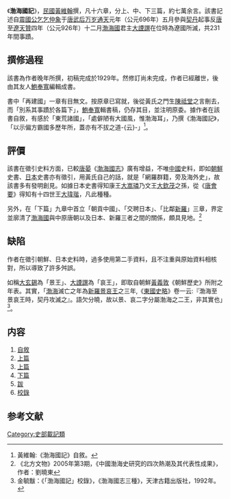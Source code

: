 《'''渤海國記'''》，[[中華民國|民國]][[黃維翰|黃維翰]]撰，凡十六章，分上、中、下三篇，約七萬余言。該書記述自[[震國公|震國公]][[乞乞仲象|乞乞仲象]]于[[唐|唐]][[武后|武后]][[万岁通天|万岁通天]]元年（公元696年）五月參與[[契丹|契丹]]起事反[[唐朝|唐]]至[[遼朝|遼]][[天贊|天贊]]四年（公元926年）十二月[[渤海國|渤海國]]君主[[大諲譔|大諲譔]]在位時為遼國所滅，共231年間事蹟。

==撰修過程==
該書為作者晚年所撰，初稿完成於1929年。然修訂尚未完成，作者已經離世，後由其友人[[鮑奉寬|鮑奉寬]]編輯成書。

書中「再建國」一章有目無文。按原章已寫就，後從黃氏之門生[[陳祗堂|陳祗堂]]之言刪去，而「別系其事蹟於各篇下」，[[鮑奉寬|鮑奉寬]]輯書稿，仍存其目，並注明原委。據作者在該書自敘，有感於「東荒諸國」，「處僻陋有大國風，惟渤海耳」，乃撰《渤海國記》，「以示偏方霸國多歷年所，蓋亦有不拔之道-{云}-」<ref>黃維翰:《渤海國記》自敘。</ref>。

==評價==
該書在徵引史料方面，已較[[唐晏|唐晏]]《[[渤海國志|渤海國志]]》廣有增益，不唯[[中國|中國]]史料，即如[[朝鮮|朝鮮]]史書、[[日本|日本]]史書亦有徵引，用黃氏自己的話，就是「網羅群籍，旁及海外史」，故該書多有發明創見。如據日本史書得知康王[[大嵩璘|大嵩璘]]乃文王[[大欽茂|大欽茂]]之孫，從《[[唐會要|唐會要]]》得知有十四世王[[大瑋瑎|大瑋瑎]]，凡此種種。

另外，在「下篇」九章中首立「朝貢中國」、「交聘日本」、「比鄰[[新羅|新羅]]」三章，界定並廓清了[[渤海國|渤海國]]與中原唐朝以及日本、新羅三者之間的關係，頗具見地。<ref>《北方文物》2005年第3期，《中國渤海史研究的四次熱潮及其代表性成果》，作者：劉曉東</ref>

==缺陷==
作者在徵引朝鮮、日本史料時，過多使用第二手資料，且不注重與原始資料相核對，所以導致了許多舛誤。

如稱[[大玄錫|大玄錫]]為「景王」、[[大諲譔|大諲譔]]為「哀王」，即取自朝鮮[[黃義敦|黃義敦]]《朝鮮歷史》所附之年表。其實，「[[渤海国|渤海]]滅亡之年為[[新羅景哀王|新羅景哀王]]之三年,《[[東國史略|東國史略]]》卷一云:『渤海至景哀王時，契丹攻滅之』。語欠分曉，故以景、哀二字分屬渤海之二王，非其實也」<ref>金毓黻：《「渤海國記」校錄》，《渤海國志三種》，天津古籍出版社，1992年。</ref>。

== 内容 ==
#[[渤海國記/自敘|自敘]]
#[[渤海國記/上篇|上篇]]　　
#[[渤海國記/上篇|上篇]]
#[[渤海國記/下篇|下篇]]
#[[渤海國記/跋|跋]]
#[[渤海國記/校錄|校錄]]



== 参考文献 ==
{{Wikisource}}
{{reflist|1}}



[[Category:史部載記類|Category:史部載記類]]